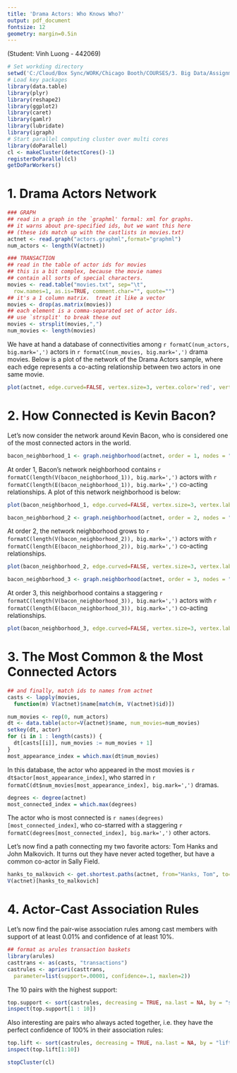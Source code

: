 ---
title: 'Drama Actors: Who Knows Who?'
output: pdf_document
fontsize: 12
geometry: margin=0.5in
---
(Student: Vinh Luong - 442069)


``` {r echo=FALSE, message=FALSE, warning=FALSE, results='hide'}
# Set workding directory
setwd('C:/Cloud/Box Sync/WORK/Chicago Booth/COURSES/3. Big Data/Assignments/06. IMDB Actors')
# Load key packages
library(data.table)
library(plyr)
library(reshape2)
library(ggplot2)
library(caret)
library(gamlr)
library(lubridate)
library(igraph)
# Start parallel computing cluster over multi cores
library(doParallel)
cl <- makeCluster(detectCores()-1)
registerDoParallel(cl)
getDoParWorkers()
```


# 1. Drama Actors Network

```{r echo=FALSE, warning=FALSE}
### GRAPH
## read in a graph in the `graphml' formal: xml for graphs.
## it warns about pre-specified ids, but we want this here
## (these ids match up with the castlists in movies.txt)
actnet <- read.graph("actors.graphml",format="graphml")
num_actors <- length(V(actnet))

### TRANSACTION
## read in the table of actor ids for movies
## this is a bit complex, because the movie names
## contain all sorts of special characters.
movies <- read.table("movies.txt", sep="\t", 
  row.names=1, as.is=TRUE, comment.char="", quote="")
## it's a 1 column matrix.  treat it like a vector
movies <- drop(as.matrix(movies))
## each element is a comma-separated set of actor ids.  
## use `strsplit' to break these out
movies <- strsplit(movies,",")
num_movies <- length(movies)
```

We have at hand a database of connectivities among `r formatC(num_actors, big.mark=',')` actors in `r formatC(num_movies, big.mark=',')` drama movies. Below is a plot of the network of the Drama Actors sample, where each edge represents a co-acting relationship between two actors in one same movie.

```{r echo=FALSE}
plot(actnet, edge.curved=FALSE, vertex.size=3, vertex.color='red', vertex.label=NA)
```

# 2. How Connected is Kevin Bacon?

Let's now consider the network around Kevin Bacon, who is considered one of the most connected actors in the world.

```{r echo=FALSE}
bacon_neighborhood_1 <- graph.neighborhood(actnet, order = 1, nodes = "Bacon, Kevin")[[1]]
```

At order 1, Bacon's network neighborhood contains `r formatC(length(V(bacon_neighborhood_1)), big.mark=',')` actors with `r formatC(length(E(bacon_neighborhood_1)), big.mark=',')` co-acting relationships. A plot of this network neighborhood is below:

```{r echo=FALSE}
plot(bacon_neighborhood_1, edge.curved=FALSE, vertex.size=3, vertex.label=NA)
```

```{r echo=FALSE}
bacon_neighborhood_2 <- graph.neighborhood(actnet, order = 2, nodes = "Bacon, Kevin")[[1]]
```

At order 2, the network neighborhood grows to `r formatC(length(V(bacon_neighborhood_2)), big.mark=',')` actors with `r formatC(length(E(bacon_neighborhood_2)), big.mark=',')` co-acting relationships.

```{r echo=FALSE}
plot(bacon_neighborhood_2, edge.curved=FALSE, vertex.size=3, vertex.label=NA)
```

```{r echo=FALSE}
bacon_neighborhood_3 <- graph.neighborhood(actnet, order = 3, nodes = "Bacon, Kevin")[[1]]
```

At order 3, this neighborhood contains a staggering `r formatC(length(V(bacon_neighborhood_3)), big.mark=',')` actors with `r formatC(length(E(bacon_neighborhood_3)), big.mark=',')` co-acting relationships.

```{r echo=FALSE}
plot(bacon_neighborhood_3, edge.curved=FALSE, vertex.size=3, vertex.label=NA)
```


# 3. The Most Common & the Most Connected Actors

```{r echo=FALSE}
## and finally, match ids to names from actnet
casts <- lapply(movies, 
  function(m) V(actnet)$name[match(m, V(actnet)$id)])

num_movies <- rep(0, num_actors)
dt <- data.table(actor=V(actnet)$name, num_movies=num_movies)
setkey(dt, actor)
for (i in 1 : length(casts)) {
  dt[casts[[i]], num_movies := num_movies + 1]
}
most_appearance_index = which.max(dt$num_movies)
```

In this database, the actor who appeared in the most movies is `r dt$actor[most_appearance_index]`, who starred in `r formatC(dt$num_movies[most_appearance_index], big.mark=',')` dramas.

```{r echo=FALSE}
degrees <- degree(actnet)
most_connected_index = which.max(degrees)
```

The actor who is most connected is `r names(degrees)[most_connected_index]`, who co-starred with a staggering `r formatC(degrees[most_connected_index], big.mark=',')` other actors.

Let's now find a path connecting my two favorite actors: Tom Hanks and John Malkovich. It turns out they have never acted together, but have a common co-actor in Sally Field.

```{r echo=FALSE}
hanks_to_malkovich <- get.shortest.paths(actnet, from="Hanks, Tom", to="Malkovich, John")[[1]][[1]]
V(actnet)[hanks_to_malkovich]
```

# 4. Actor-Cast Association Rules

Let's now find the pair-wise association rules among cast members with support of at least 0.01% and confidence of at least 10%.

```{r echo=FALSE, results='hide', warning=FALSE, message=FALSE}
## format as arules transaction baskets
library(arules)
casttrans <- as(casts, "transactions")
castrules <- apriori(casttrans, 
  parameter=list(support=.00001, confidence=.1, maxlen=2))
```

The 10 pairs with the highest support: 
```{r echo=FALSE}
top.support <- sort(castrules, decreasing = TRUE, na.last = NA, by = "support")
inspect(top.support[1 : 10])
```

Also interesting are pairs who always acted together, i.e. they have the perfect confidence of 100% in their association rules:
```{r echo=FALSE}
top.lift <- sort(castrules, decreasing = TRUE, na.last = NA, by = "lift")
inspect(top.lift[1:10])
```

```{r echo=FALSE}
stopCluster(cl)
```